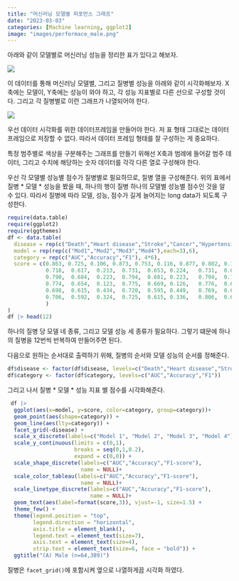 ```yaml
---
title: "머신러닝 모델별 퍼포먼스 그래프"
date: "2023-03-03"
categories: [Machine learning, ggplot2]
image: "images/performace_male.png"
---
```


아래와 같이 모델별로 머신러닝 성능을 정리한 표가 있다고 해보자.

![](images/image-1092017324.png)

이 데이터를 통해 머신러닝 모델별, 그리고 질병별 성능을 아래와 같이 시각화해보자. X축에는 모델이, Y축에는 성능이 와야 하고, 각 성능 지표별로 다른 선으로 구성할 것이다. 그리고 각 질병별로 이런 그래프가 나열되어야 한다.

![](images/image-1077021831.png)

우선 데이터 시각화를 위한 데이터프레임을 만들어야 한다. 저 표 형태 그대로는 데이터프레임으로 저장할 수 없다. 따라서 데이터 프레임 형태를 잘 구성하는 게 중요하다.

특정 범주별로 색상을 구분해주는 그래프를 만들기 위해선 X축과 범례에 들어갈 범주 데이터, 그리고 수치에 해당하는 숫자 데이터를 각각 다른 열로 구성해야 한다.

우선 각 모델별 성능별 점수가 질병별로 필요하므로, 질병 열을 구성해준다. 위의 표에서 질병 \* 모델 \* 성능을 봤을 때, 하나의 행이 질병 하나의 모델별 성능별 점수인 것을 알 수 있다. 따라서 질병에 따라 모델, 성능, 점수가 길게 늘어지는 long data가 되도록 구성한다.

```r
require(data.table)
require(ggplot2)
require(ggthemes)
df <- data.table(
  disease = rep(c("Death","Heart disease","Stroke","Cancer","Hypertension","Diabetes"), each=12),
  model = rep(rep(c("Mod1","Mod2","Mod3","Mod4"),each=3),6),
  category = rep(c("AUC","Accuracy","F1"), 4*6),
  score = c(0.863, 0.725, 0.106, 0.873, 0.753, 0.116, 0.877, 0.802, 0.135, 0.887, 0.793, 0.135,
            0.718,	0.617,	0.213,	0.731,	0.653, 0.224,	0.731,	0.605,	0.216,	0.734,	0.614,	0.218,
            0.790,	0.684,	0.223,	0.794,	0.681, 0.223,	0.794,	0.713,	0.234,	0.795,	0.705,	0.233,
            0.774,	0.654,	0.123,	0.775,	0.669, 0.126,	0.776,	0.665,	0.125,	0.783,	0.690,	0.131,
            0.698,	0.615,	0.434,	0.720,	0.595, 0.449,	0.769,	0.662,	0.492,	0.770,	0.665,	0.493,
            0.706,	0.592,	0.324,	0.725,	0.615, 0.336,	0.806,	0.699,	0.400,	0.809,	0.726,	0.413
            )
)
df |> head(12)
```

하나의 질병 당 모델 네 종류, 그리고 모델 성능 세 종류가 필요하다. 그렇기 떄문에 하나의 질병을 12번씩 반복하여 만들어주면 된다.

다음으로 원하는 순서대로 출력하기 위해, 질병의 순서와 모델 성능의 순서를 정해준다.

```r
df$disease <- factor(df$disease, levels=c("Death","Heart disease","Stroke","Cancer","Hypertension","Diabetes"))
df$category <- factor(df$category, levels=c("AUC","Accuracy","F1"))
```

그리고 나서 질병 \* 모델 \* 성능 지표 별 점수를 시각화해준다.

```r
 df |> 
  ggplot(aes(x=model, y=score, color=category, group=category))+
  geom_point(aes(shape=category)) + 
  geom_line(aes(lty=category)) + 
  facet_grid(~disease) +
  scale_x_discrete(labels=c("Model 1", "Model 2", "Model 3", "Model 4"))+
  scale_y_continuous(limits = c(0,1),
                     breaks = seq(0,1,0.2),
                     expand = c(0,0)) + 
  scale_shape_discrete(labels=c("AUC","Accuracy","F1-score"),
                       name = NULL)+
  scale_color_tableau(labels=c("AUC","Accuracy","F1-score"),
                       name = NULL)+
  scale_linetype_discrete(labels=c("AUC","Accuracy","F1-score"),
                          name = NULL)+
  geom_text(aes(label=format(score,3)), vjust=-1, size=1.5) +
  theme_few() +
  theme(legend.position = "top",
        legend.direction = "horizontal",
        axis.title = element_blank(),
        legend.text = element_text(size=7),
        axis.text = element_text(size=4),
        strip.text = element_text(size=6, face = "bold")) +
  ggtitle("(A) Male (n=64,389)")
```

질병은 `facet_grid()`에 포함시켜 옆으로 나열하게끔 시각화 하였다.
